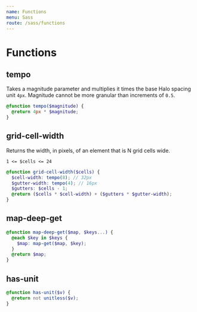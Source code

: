 ```yaml
---
name: Functions
menu: Sass
route: /sass/functions
---
```


# Functions

## tempo

Takes a magnitude parameter and multiplies it times the base Halo spacing unit `4px`. Magnitude cannot be more granular than increments of `0.5`.


```scss
@function tempo($magnitude) {
  @return 4px * $magnitude;
}
```

## grid-cell-width

Returns the width, in pixels, of an element that is N grid cells wide.

`1 <= $cells <= 24`

```scss
@function grid-cell-width($cells) {
  $cell-width: tempo(8); // 32px
  $gutter-width: tempo(4); // 16px
  $gutters: $cells - 1;
  @return ($cells * $cell-width) + ($gutters * $gutter-width);
}
```

## map-deep-get

```scss
@function map-deep-get($map, $keys...) {
  @each $key in $keys {
    $map: map-get($map, $key);
  }
  @return $map;
}
```

## has-unit

```scss
@function has-unit($v) {
  @return not unitless($v);
}
```
